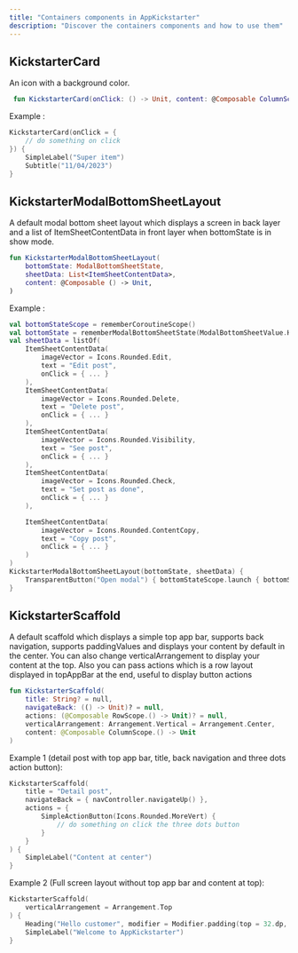 ```yaml
--- 
title: "Containers components in AppKickstarter"
description: "Discover the containers components and how to use them"  
--- 
```



## KickstarterCard

An icon with a background color.

```kotlin
 fun KickstarterCard(onClick: () -> Unit, content: @Composable ColumnScope.() -> Unit)
```

Example : 
```kotlin
KickstarterCard(onClick = {
    // do something on click
}) {
    SimpleLabel("Super item")
    Subtitle("11/04/2023")
}
```



## KickstarterModalBottomSheetLayout

A default modal bottom sheet layout which displays a screen in back layer and 
a list of ItemSheetContentData in front layer when bottomState is in show mode.

```kotlin
fun KickstarterModalBottomSheetLayout(
    bottomState: ModalBottomSheetState,
    sheetData: List<ItemSheetContentData>,
    content: @Composable () -> Unit,
)
```

Example : 
```kotlin
val bottomStateScope = rememberCoroutineScope()
val bottomState = rememberModalBottomSheetState(ModalBottomSheetValue.Hidden)
val sheetData = listOf(
    ItemSheetContentData(
        imageVector = Icons.Rounded.Edit,
        text = "Edit post",
        onClick = { ... }
    ),
    ItemSheetContentData(
        imageVector = Icons.Rounded.Delete,
        text = "Delete post",
        onClick = { ... }
    ),
    ItemSheetContentData(
        imageVector = Icons.Rounded.Visibility,
        text = "See post",
        onClick = { ... }
    ),
    ItemSheetContentData(
        imageVector = Icons.Rounded.Check,
        text = "Set post as done",
        onClick = { ... }
    ),

    ItemSheetContentData(
        imageVector = Icons.Rounded.ContentCopy,
        text = "Copy post",
        onClick = { ... }
    )
)
KickstarterModalBottomSheetLayout(bottomState, sheetData) {
    TransparentButton("Open modal") { bottomStateScope.launch { bottomState.show() } }
}
```







## KickstarterScaffold

A default scaffold which displays a simple top app bar, supports back navigation, 
supports paddingValues and displays your content by default in the center. 
You can also change verticalArrangement to display your content at the top.
Also you can pass actions which is a row layout displayed in topAppBar at the end, useful to display button actions

```kotlin
fun KickstarterScaffold(
    title: String? = null,
    navigateBack: (() -> Unit)? = null,
    actions: (@Composable RowScope.() -> Unit)? = null,
    verticalArrangement: Arrangement.Vertical = Arrangement.Center,
    content: @Composable ColumnScope.() -> Unit
)
```

Example 1 (detail post with top app bar, title, back navigation and three dots action button): 
```kotlin
KickstarterScaffold(
    title = "Detail post", 
    navigateBack = { navController.navigateUp() }, 
    actions = {
        SimpleActionButton(Icons.Rounded.MoreVert) {
            // do something on click the three dots button
        }
    }
) {
    SimpleLabel("Content at center")
}
```


Example 2 (Full screen layout without top app bar and content at top): 
```kotlin
KickstarterScaffold(
    verticalArrangement = Arrangement.Top
) {
    Heading("Hello customer", modifier = Modifier.padding(top = 32.dp, start = 32.dp))
    SimpleLabel("Welcome to AppKickstarter")
}
```


